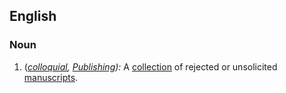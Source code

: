 ==English==

===Noun===
{{en-noun-reg}}

# (''[[colloquial]], [[Publishing]]):'' A [[collection]] of rejected or unsolicited [[manuscripts]].